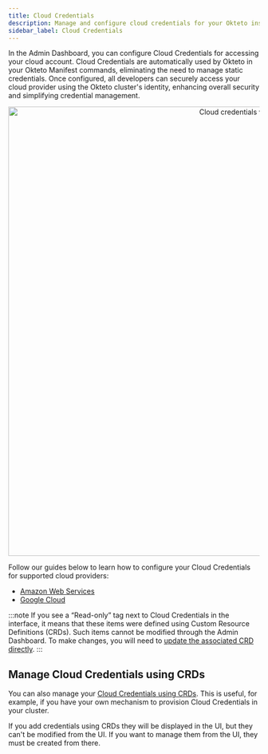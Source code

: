 ```yaml
---
title: Cloud Credentials
description: Manage and configure cloud credentials for your Okteto instance
sidebar_label: Cloud Credentials
---
```



In the Admin Dashboard, you can configure Cloud Credentials for accessing your cloud account.
Cloud Credentials are automatically used by Okteto in your Okteto Manifest commands, eliminating the need to manage static credentials.
Once configured, all developers can securely access your cloud provider using the Okteto cluster's identity, enhancing overall security and simplifying credential management.

<p align="center">
  <Image
    src={require("@site/static/img/cloud_credentials_view+1.32.png").default}
    alt="Cloud credentials view"
    width="900"
  />
</p>

Follow our guides below to learn how to configure your Cloud Credentials for supported cloud providers:

- [Amazon Web Services](admin/cloud-credentials/aws.mdx)
- [Google Cloud](admin/cloud-credentials/gcp.mdx)

:::note
If you see a “Read-only” tag next to Cloud Credentials in the interface, it means that these items were defined using Custom Resource Definitions (CRDs). Such items cannot be modified through the Admin Dashboard.
To make changes, you will need to [update the associated CRD directly](self-hosted/manage/crds.mdx#cloud-credentials).
:::

## Manage Cloud Credentials using CRDs

You can also manage your [Cloud Credentials using CRDs](self-hosted/manage/crds.mdx#cloud-credentials).
This is useful, for example, if you have your own mechanism to provision Cloud Credentials in your cluster.

If you add credentials using CRDs they will be displayed in the UI, but they can't be modified from the UI. If you want to manage them from the UI, they must be created from there.
